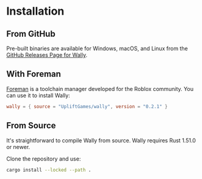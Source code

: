# Installation

## From GitHub

Pre-built binaries are available for Windows, macOS, and Linux from the [GitHub Releases Page for Wally][releases].

[releases]: https://github.com/UpliftGames/wally/releases

## With Foreman

[Foreman][foreman] is a toolchain manager developed for the Roblox community. You can use it to install Wally:

```toml
wally = { source = "UpliftGames/wally", version = "0.2.1" }
```

[foreman]: https://github.com/Roblox/foreman

## From Source

It's straightforward to compile Wally from source. Wally requires Rust 1.51.0 or newer.

Clone the repository and use:

```bash
cargo install --locked --path .
```
